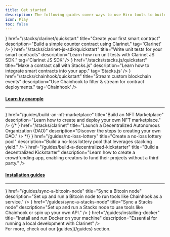 ```yaml
---
title: Get started
description: The following guides cover ways to use Hiro tools to build apps on Stacks.
icon: Play
toc: false
---
```



<div className='flex flex-col space-y-10'>

<Cards>
  <SecondaryCard
    className="group"
    icon={<Clarinet className='transition-colors duration-500 ease-in-out group-hover:text-primary' />}
    href="/stacks/clarinet/quickstart"
    title="Create your first smart contract"
    description="Build a simple counter contract using Clarinet."
    tag='Clarinet'
  />
  <SecondaryCard
    className="group"
    icon={<Blockchain className='transition-colors duration-500 ease-in-out group-hover:text-primary' />}
    href="/stacks/clarinet-js-sdk/quickstart"
    title="Write unit tests for your smart contracts"
    description="Learn how run unit tests with Clarinet JS SDK."
    tag='Clarinet JS SDK'
  />
  <SecondaryCard
    className="group"
    icon={<Js className='transition-colors duration-500 ease-in-out group-hover:text-primary' />}
    href="/stacks/stacks.js/quickstart"
    title="Make a contract call with Stacks.js"
    description="Learn how to integrate smart contracts into your app."
    tag='Stacks.js'
  />
  <SecondaryCard
    className="group"
    icon={<Database className='transition-colors duration-500 ease-in-out group-hover:text-primary' />}
    href="/stacks/chainhook/quickstart"
    title="Stream custom blockchain events"
    description="Use Chainhook to filter & stream for contract deployments."
    tag='Chainhook'
  />
</Cards>

<div className='flex flex-col space-y-3'>

<h4 id="learn-by-example" className="scroll-m-20">
  <a href="#learn-by-example" className="not-prose group text-muted-foreground uppercase">Learn by example</a>
</h4>

---

<Cards>
  <SmallCard
    className="group"
    icon={<Shapes className='transition-colors duration-500 ease-in-out group-hover:text-primary' />}
    href="/guides/build-an-nft-marketplace"
    title="Build an NFT Marketplace"
    description="Learn how to create and deploy your own NFT marketplace."
  />
  {/* <SmallCard
    className="group"
    icon={<DAO className='transition-colors duration-500 ease-in-out group-hover:text-primary' />}
    href="/stacks/clarinet"
    title="Launch a Decentralized Autonomous Organization (DAO)"
    description="Discover the steps to creating your own DAO."
  /> */}
  <SmallCard
    className="group"
    icon={<Ticket className='transition-colors duration-500 ease-in-out group-hover:text-primary' />}
    href="/guides/no-loss-lottery"
    title="Create a no-loss lottery pool"
    description="Build a no-loss lottery pool that leverages stacking yield."
  />
  <SmallCard
    className="group"
    icon={<Plant className='transition-colors duration-500 ease-in-out group-hover:text-primary' />}
    href="/guides/build-a-decentralized-kickstarter"
    title="Build a decentralized Kickstarter"
    description="Learn how to create a crowdfunding app, enabling creators to fund their projects without a third party."
  />
</Cards>

</div>

<div className='flex flex-col space-y-3'>

<h4 id="installation-guides" className="scroll-m-20">
  <a href="#installation-guides" className="not-prose group text-muted-foreground uppercase">Installation guides</a>
</h4>

---

<Cards>
  <SmallCard
    className="group"
    icon={<BitcoinIcon className='transition-colors duration-500 ease-in-out group-hover:text-primary' />}
    href="/guides/sync-a-bitcoin-node"
    title="Sync a Bitcoin node"
    description="Set up and run a Bitcoin node to run tools like Chainhook as a service."
  />
  <SmallCard
    className="group"
    icon={<StacksIcon className='transition-colors duration-500 ease-in-out group-hover:text-primary' />}
    href="/guides/sync-a-stacks-node"
    title="Sync a Stacks node"
    description="Set up and run a Stacks node to use tools like Chainhook or spin up your own API."
  />
  <SmallCard
    className="group"
    icon={<Container className='transition-colors duration-500 ease-in-out group-hover:text-primary' />}
    href="/guides/installing-docker"
    title="Install and run Docker on your machine"
    description="Essential for running a local development with Clarinet"
  />
</Cards>

</div>

<Callout type="tip">
For more, check out our [guides](/guides) section.
</Callout>

</div>
